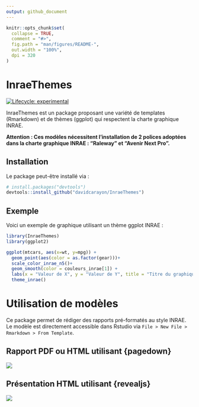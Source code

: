 ```yaml
---
output: github_document
---
```


<!-- README.md is generated from README.Rmd. Please edit that file -->

```r
knitr::opts_chunk$set(
  collapse = TRUE,
  comment = "#>",
  fig.path = "man/figures/README-",
  out.width = "100%",
  dpi = 320
)
```


# InraeThemes

<!-- badges: start -->
[![Lifecycle: experimental](https://img.shields.io/badge/lifecycle-experimental-orange.svg)](https://www.tidyverse.org/lifecycle/#experimental)
<!-- badges: end -->


InraeThemes est un package proposant une variété de templates (Rmarkdown) et de thèmes (ggplot) qui respectent la charte graphique INRAE.

**Attention : Ces modèles nécessitent l'installation de 2 polices adoptées dans la charte graphique INRAE : "Raleway" et "Avenir Next Pro".**
 
## Installation

Le package peut-être installé via :

``` r
# install.packages("devtools")
devtools::install_github("davidcarayon/InraeThemes")
```

## Exemple

Voici un exemple de graphique utilisant un thème ggplot INRAE :

```r
library(InraeThemes)
library(ggplot2)

ggplot(mtcars, aes(x=wt, y=mpg)) +
  geom_point(aes(color = as.factor(gear)))+
  scale_color_inrae_n5()+
  geom_smooth(color = couleurs_inrae[1]) +
  labs(x = "Valeur de X", y = "Valeur de Y", title = "Titre du graphique", subtitle = "Sous-titre", color = "couleur") +
  theme_inrae()
```

# Utilisation de modèles

Ce package permet de rédiger des rapports pré-formatés au style INRAE. Le modèle est directement accessible dans Rstudio via `File > New File > Rmarkdown > From Template`.

## Rapport PDF ou HTML utilisant {pagedown} 

![](man/figures/cap_rapport.png)

## Présentation HTML utilisant {revealjs} 

![](man/figures/cap_reveal.png)
